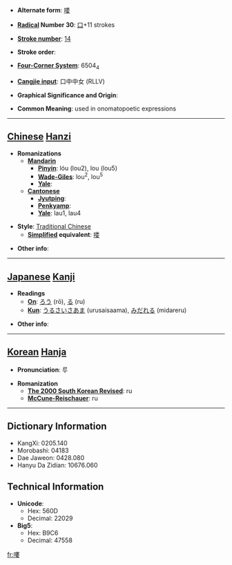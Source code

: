 * '''Alternate form''': [[喽]]

* '''[[Wiktionary:Chinese radical index| Radical]] Number 30''': [[Wiktionary:Chinese radical index 口|口]]+11 strokes

* '''[[Wiktionary:Chinese total strokes index|Stroke number]]''': [[Wiktionary:Chinese total strokes index 14|14]]

* '''Stroke order''': 

* '''[[Wiktionary:Chinese four corner index|Four-Corner System]]''': 6504<sub>4</sub>

* '''[[Wiktionary:Chinese Cangjie index|Cangjie input]]''': 口中中女 (RLLV)

* '''Graphical Significance and Origin''': 

* '''Common Meaning''': used in onomatopoetic expressions

----

== [[Chinese]] [[Hanzi]] ==

* '''Romanizations'''
** '''[[Mandarin]]'''
*** '''[[Pinyin]]''': lóu (lou2), lou (lou5)
*** '''[[Wade-Giles]]''': lou<sup>2</sup>, lou<sup>5</sup>
*** '''[[Yale]]''': 
** '''[[Cantonese]]'''
*** '''[[Jyutping]]''':
*** '''[[Penkyamp]]''': 
*** '''[[Yale]]''': lau1, lau4

* '''Style''': [[Traditional Chinese]] 
** '''[[Simplified Chinese|Simplified]] equivalent''': [[喽]]

* '''Other info''': 

----

== [[Japanese]] [[Kanji]] ==

* '''Readings'''
** '''[[On]]''': [[ろう]] (rō), [[る]] (ru)
** '''[[Kun]]''': [[うるさいさあま]] (urusaisaama), [[みだれる]] (midareru)

* '''Other info''':  

----

== [[Korean]] [[Hanja]] ==

* '''Pronunciation''': 루

* '''Romanization'''
** '''[[The 2000 South Korean Revised Romanization|The 2000 South Korean Revised]]''': ru
** '''[[McCune-Reischauer]]''': ru

----

== Dictionary Information ==

* KangXi: 0205.140
* Morobashi: 04183
* Dae Jaweon: 0428.080
* Hanyu Da Zidian: 10676.060

== Technical Information ==

* '''Unicode''':
** Hex: 560D
** Decimal: 22029
* '''Big5''':
** Hex: B9C6
** Decimal: 47558

[[fr:嘍]]